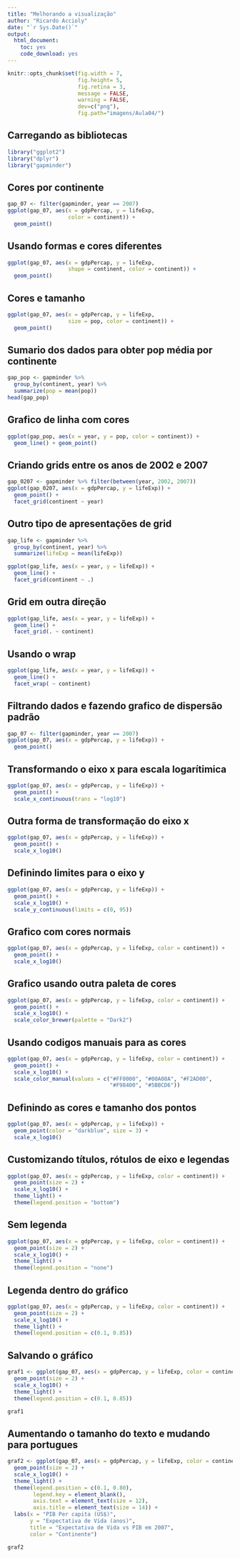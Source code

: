 ```yaml
---
title: "Melhorando a visualização"
author: "Ricardo Accioly"
date: "`r Sys.Date()`"
output:
  html_document:
    toc: yes
    code_download: yes
---
```


```r
knitr::opts_chunk$set(fig.width = 7, 
                      fig.height= 5,  
                      fig.retina = 3,
                      message = FALSE, 
                      warning = FALSE,
                      dev=c("png"), 
                      fig.path="imagens/Aula04/")
```

## Carregando as bibliotecas


```r
library("ggplot2")
library("dplyr")
library("gapminder")
```


\newpage

## Cores por continente

```r
gap_07 <- filter(gapminder, year == 2007)
ggplot(gap_07, aes(x = gdpPercap, y = lifeExp,
                   color = continent)) +
  geom_point()
```


\newpage
## Usando formas e cores diferentes 

```r
ggplot(gap_07, aes(x = gdpPercap, y = lifeExp,
                   shape = continent, color = continent)) +
  geom_point()
```


\newpage
## Cores e tamanho

```r
ggplot(gap_07, aes(x = gdpPercap, y = lifeExp,
                   size = pop, color = continent)) +
  geom_point()

```


\newpage

## Sumario dos dados para obter pop média por continente

```r
gap_pop <- gapminder %>% 
  group_by(continent, year) %>% 
  summarize(pop = mean(pop))
head(gap_pop)
```


\newpage

## Grafico de linha com cores


```r
ggplot(gap_pop, aes(x = year, y = pop, color = continent)) +
  geom_line() + geom_point()

```

\newpage

##  Criando grids entre os anos de 2002 e 2007

```r
gap_0207 <- gapminder %>% filter(between(year, 2002, 2007))
ggplot(gap_0207, aes(x = gdpPercap, y = lifeExp)) +
  geom_point() +
  facet_grid(continent ~ year)
```

\newpage

## Outro tipo de apresentações de grid

```r
gap_life <- gapminder %>% 
  group_by(continent, year) %>% 
  summarize(lifeExp = mean(lifeExp))

ggplot(gap_life, aes(x = year, y = lifeExp)) +
  geom_line() +
  facet_grid(continent ~ .)
```


\newpage

## Grid em outra direção

```r
ggplot(gap_life, aes(x = year, y = lifeExp)) +
  geom_line() +
  facet_grid(. ~ continent)

```


\newpage

## Usando o wrap

```r
ggplot(gap_life, aes(x = year, y = lifeExp)) +
  geom_line() +
  facet_wrap( ~ continent)

```

\newpage

## Filtrando dados e fazendo grafico de dispersão padrão


```r
gap_07 <- filter(gapminder, year == 2007)
ggplot(gap_07, aes(x = gdpPercap, y = lifeExp)) +
  geom_point()
```


\newpage

## Transformando o eixo x para escala logarítimica

```r
ggplot(gap_07, aes(x = gdpPercap, y = lifeExp)) +
  geom_point() +
  scale_x_continuous(trans = "log10")
```


\newpage

## Outra forma de transformação do eixo x

```r
ggplot(gap_07, aes(x = gdpPercap, y = lifeExp)) +
  geom_point() +
  scale_x_log10()
```


\newpage

## Definindo limites para o eixo y

```r
ggplot(gap_07, aes(x = gdpPercap, y = lifeExp)) +
  geom_point() +
  scale_x_log10() +
  scale_y_continuous(limits = c(0, 95))
```


\newpage


## Grafico com cores normais
```r
ggplot(gap_07, aes(x = gdpPercap, y = lifeExp, color = continent)) +
  geom_point() +
  scale_x_log10()
```


\newpage

## Grafico usando outra paleta de cores

```r
ggplot(gap_07, aes(x = gdpPercap, y = lifeExp, color = continent)) +
  geom_point() +
  scale_x_log10() +
  scale_color_brewer(palette = "Dark2")
```


\newpage

## Usando codigos manuais para as cores

```r
ggplot(gap_07, aes(x = gdpPercap, y = lifeExp, color = continent)) +
  geom_point() +
  scale_x_log10() +
  scale_color_manual(values = c("#FF0000", "#00A08A", "#F2AD00",
                                "#F98400", "#5BBCD6"))

```


\newpage

## Definindo as cores e tamanho dos pontos

```r
ggplot(gap_07, aes(x = gdpPercap, y = lifeExp)) +
  geom_point(color = "darkblue", size = 3) +
  scale_x_log10()
```


\newpage

## Customizando títulos, rótulos de eixo e legendas

```r
ggplot(gap_07, aes(x = gdpPercap, y = lifeExp, color = continent)) +
  geom_point(size = 2) +
  scale_x_log10() +
  theme_light() +
  theme(legend.position = "bottom")
```


\newpage

## Sem legenda

```r
ggplot(gap_07, aes(x = gdpPercap, y = lifeExp, color = continent)) +
  geom_point(size = 2) +
  scale_x_log10() +
  theme_light() +
  theme(legend.position = "none")
```


\newpage

## Legenda dentro do gráfico

```r
ggplot(gap_07, aes(x = gdpPercap, y = lifeExp, color = continent)) +
  geom_point(size = 2) +
  scale_x_log10() +
  theme_light() +
  theme(legend.position = c(0.1, 0.85))
```


\newpage

## Salvando o gráfico

```r
graf1 <- ggplot(gap_07, aes(x = gdpPercap, y = lifeExp, color = continent)) +
  geom_point(size = 2) +
  scale_x_log10() +
  theme_light() +
  theme(legend.position = c(0.1, 0.85))

graf1
```


\newpage

## Aumentando o tamanho do texto e mudando para portugues

```r
graf2 <- ggplot(gap_07, aes(x = gdpPercap, y = lifeExp, color = continent)) +
  geom_point(size = 2) +
  scale_x_log10() +
  theme_light() +
  theme(legend.position = c(0.1, 0.80),
        legend.key = element_blank(),
        axis.text = element_text(size = 12),
        axis.title = element_text(size = 14)) +
  labs(x = "PIB Per capita (US$)", 
       y = "Expectativa de Vida (anos)", 
       title = "Expectativa de Vida vs PIB em 2007",
       color = "Continente")

graf2
```

